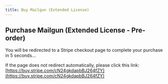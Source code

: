 ```yaml
---
title: Buy Mailgun (Extended License)
---
```



<Head>
  <meta httpEquiv="refresh" content="5; url='https://buy.stripe.com/cN24gkdapbBJ264fZY'" />
</Head>

## Purchase Mailgun (Extended License - Pre-order)

You will be redirected to a Stripe checkout page to complete your purchase in 5 seconds…

If the page does not redirect automatically, please click this link: [https://buy.stripe.com/cN24gkdapbBJ264fZY](https://buy.stripe.com/cN24gkdapbBJ264fZY)
